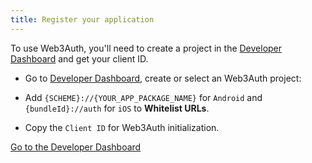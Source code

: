 ```yaml
---
title: Register your application
---
```


To use Web3Auth, you'll need to create a project in the [Developer Dashboard](https://dashboard.web3auth.io) and get your client ID.

- Go to [Developer Dashboard](https://dashboard.web3auth.io/), create or select an Web3Auth project:

- Add `{SCHEME}://{YOUR_APP_PACKAGE_NAME}` for `Android` and `{bundleId}://auth` for `iOS` to **Whitelist URLs**.

- Copy the `Client ID` for Web3Auth initialization.

<a className="button button--primary" href="https://dashboard.web3auth.io" target="_blank" rel="noreferrer noopener">
  Go to the Developer Dashboard
</a>
